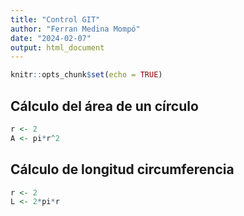 ```yaml
---
title: "Control GIT"
author: "Ferran Medina Mompó"
date: "2024-02-07"
output: html_document
---
```


```r
knitr::opts_chunk$set(echo = TRUE)
```

## Cálculo del área de un círculo
```r
r <- 2
A <- pi*r^2
```

## Cálculo de longitud circumferencia
```r
r <- 2
L <- 2*pi*r
```
